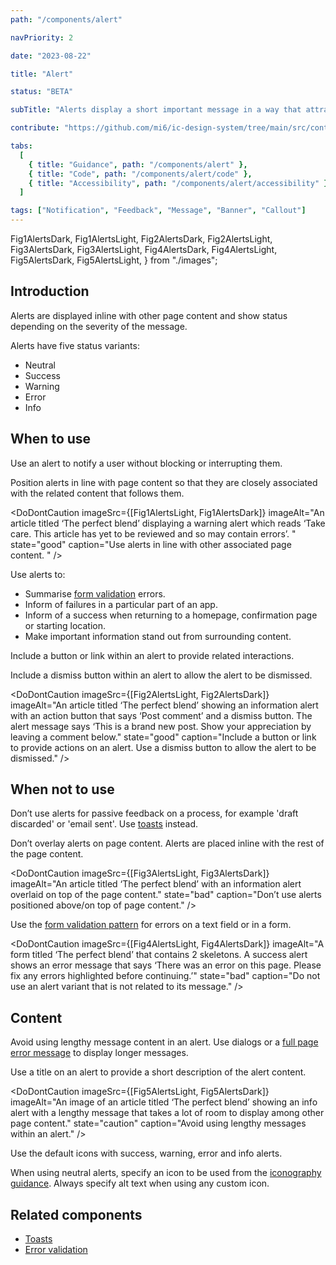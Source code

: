 ```yaml
---
path: "/components/alert"

navPriority: 2

date: "2023-08-22"

title: "Alert"

status: "BETA"

subTitle: "Alerts display a short important message in a way that attracts attention without interrupting the current task."

contribute: "https://github.com/mi6/ic-design-system/tree/main/src/content/structured/components/alert"

tabs:
  [
    { title: "Guidance", path: "/components/alert" },
    { title: "Code", path: "/components/alert/code" },
    { title: "Accessibility", path: "/components/alert/accessibility" },
  ]

tags: ["Notification", "Feedback", "Message", "Banner", "Callout"]
---
```


  Fig1AlertsDark,
  Fig1AlertsLight,
  Fig2AlertsDark,
  Fig2AlertsLight,
  Fig3AlertsDark,
  Fig3AlertsLight,
  Fig4AlertsDark,
  Fig4AlertsLight,
  Fig5AlertsDark,
  Fig5AlertsLight,
} from "./images";

## Introduction

Alerts are displayed inline with other page content and show status depending on the severity of the message.

<ComponentPreview>
  <IcAlert
    heading="Hot drink"
    message="Please be careful, your drink will be hot."
    variant="warning"
  />
</ComponentPreview>

Alerts have five status variants:

- Neutral
- Success
- Warning
- Error
- Info

## When to use

Use an alert to notify a user without blocking or interrupting them.

Position alerts in line with page content so that they are closely associated with the related content that follows them.

<DoDontCaution
  imageSrc={[Fig1AlertsLight, Fig1AlertsDark]}
  imageAlt="An article titled ‘The perfect blend’ displaying a warning alert which reads ‘Take care. This article has yet to be reviewed and so may contain errors’. "
  state="good"
  caption="Use alerts in line with other associated page content. "
/>

Use alerts to:

- Summarise [form validation](/patterns/form-validation) errors.
- Inform of failures in a particular part of an app.
- Inform of a success when returning to a homepage, confirmation page or starting location.
- Make important information stand out from surrounding content.

Include a button or link within an alert to provide related interactions.

Include a dismiss button within an alert to allow the alert to be dismissed.

<DoDontCaution
  imageSrc={[Fig2AlertsLight, Fig2AlertsDark]}
  imageAlt="An article titled ‘The perfect blend’ showing an information alert with an action button that says ‘Post comment’ and a dismiss button. The alert message says ‘This is a brand new post. Show your appreciation by leaving a comment below."
  state="good"
  caption="Include a button or link to provide actions on an alert. Use a dismiss button to allow the alert to be dismissed."
/>

## When not to use

Don’t use alerts for passive feedback on a process, for example 'draft discarded' or 'email sent'. Use [toasts](/components/toast) instead.

Don’t overlay alerts on page content. Alerts are placed inline with the rest of the page content.

<DoDontCaution
  imageSrc={[Fig3AlertsLight, Fig3AlertsDark]}
  imageAlt="An article titled ‘The perfect blend’ with an information alert overlaid on top of the page content."
  state="bad"
  caption="Don’t use alerts positioned above/on top of page content."
/>

Use the [form validation pattern](/patterns/form-validation) for errors on a text field or in a form.

<DoDontCaution
  imageSrc={[Fig4AlertsLight, Fig4AlertsDark]}
  imageAlt="A form titled ‘The perfect blend’ that contains 2 skeletons. A success alert shows an error message that says ‘There was an error on this page. Please fix any errors highlighted before continuing.’"
  state="bad"
  caption="Do not use an alert variant that is not related to its message."
/>

## Content

Avoid using lengthy message content in an alert. Use dialogs or a [full page error message](/patterns/form-validation) to display longer messages.

Use a title on an alert to provide a short description of the alert content.

<DoDontCaution
  imageSrc={[Fig5AlertsLight, Fig5AlertsDark]}
  imageAlt="An image of an article titled ‘The perfect blend’ showing an info alert with a lengthy message that takes a lot of room to display among other page content."
  state="caution"
  caption="Avoid using lengthy messages within an alert."
/>

Use the default icons with success, warning, error and info alerts.

When using neutral alerts, specify an icon to be used from the [iconography guidance](/styles/icons). Always specify alt text when using any custom icon.

## Related components

- [Toasts](/components/toast)
- [Error validation](/patterns/form-validation)

